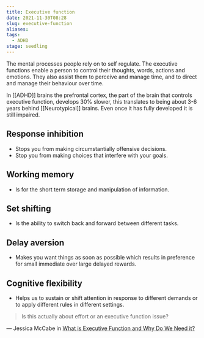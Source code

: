 ```yaml
---
title: Executive function
date: 2021-11-30T08:28
slug: executive-function
aliases:
tags:
  - ADHD
stage: seedling
---
```


The mental processes people rely on to self regulate. The executive functions enable a person to control their thoughts, words, actions and emotions. They also assist them to perceive and manage time, and to direct and manage their behaviour over time.

In [[ADHD]] brains the prefrontal cortex, the part of the brain that controls executive function, develops 30% slower, this translates to being about 3-6 years behind [[Neurotypical]] brains. Even once it has fully developed it is still impaired.

## Response inhibition

- Stops you from making circumstantially offensive decisions.
- Stop you from making choices that interfere with your goals.

## Working memory

- Is for the short term storage and manipulation of information.

## Set shifting

- Is the ability to switch back and forward between different tasks.

## Delay aversion

- Makes you want things as soon as possible which results in preference for small immediate over large delayed rewards.

## Cognitive flexibility

- Helps us to sustain or shift attention in response to different demands or to apply different rules in different settings.

> Is this actually about effort or an executive function issue?

— Jessica McCabe in [What is Executive Function and Why Do We Need it?](https://www.youtube.com/watch?v=H4YIHrEu-TU)

<StillGrowing />
